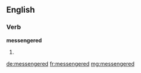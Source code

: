 ==English==

===Verb===
'''messengered'''

# {{past of|messenger}}

[[de:messengered]]
[[fr:messengered]]
[[mg:messengered]]